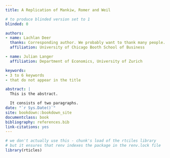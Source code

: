 ```yaml
---
title: A Replication of Mankiw, Romer and Weil

# to produce blinded version set to 1
blinded: 0

authors:
- name: Lachlan Deer
  thanks: Corresponding author. We probably want to thank many people.
  affiliation: University of Chicago Booth School of Business

- name: Julian Langer
  affiliation: Department of Economics, University of Zurich

keywords:
- 3 to 6 keywords
- that do not appear in the title

abstract: |
  This is the abstract.

  It consists of two paragraphs.
date: "`r Sys.Date()`"
site: bookdown::bookdown_site
documentclass: book
bibliography: references.bib
link-citations: yes
---
```


```r
# we don't actually use this - chunk's load of the rtciles library
# but it ensures that renv indexes the package in the renv.lock file
library(rticles)
```